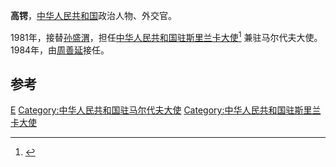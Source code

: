 '''高锷'''，[[中华人民共和国|中华人民共和国]]政治人物、外交官。

1981年，接替[[孙盛渭|孙盛渭]]，担任[[中国驻斯里兰卡大使列表|中华人民共和国驻斯里兰卡大使]]<ref>{{cite web|author=中华人民共和国外交部|title=中国驻斯里兰卡历任大使|url=http://www.mfa.gov.cn/chn/pds/ziliao/wjrw/2167/2168/t9143.htm|publisher=中华人民共和国外交部|accessdate=2012-03-07|archive-date=2019-07-13|archive-url=https://web.archive.org/web/20190713203934/https://www.mfa.gov.cn/web/|dead-url=no}}</ref> 兼驻马尔代夫大使。1984年，由[[周善延|周善延]]接任。

== 参考 ==
{{reflist}}

{{start box}}
{{s-dip}}
{{succession box|[[孙盛渭|孙盛渭]]|[[周善延|周善延]]|[[中国驻斯里兰卡大使列表|中华人民共和国驻斯里兰卡大使]]<br /><small>兼駐[[中國駐馬爾代夫大使列表|馬爾代夫]]</small>|1981年3月-1984年10月}}
{{end box}}
{{中国政治人物小作品}}

{{Authority control}}
{{DEFAULTSORT:Gao高}}
[[Category:高姓|E]]
[[Category:中华人民共和国驻马尔代夫大使|Category:中华人民共和国驻马尔代夫大使]]
[[Category:中华人民共和国驻斯里兰卡大使|Category:中华人民共和国驻斯里兰卡大使]]